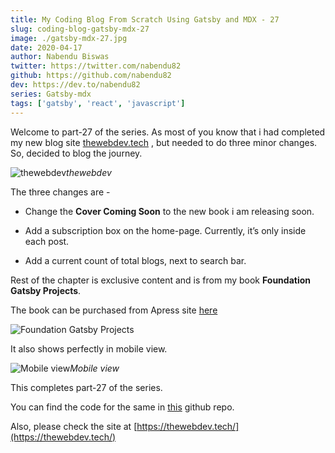 ```yaml
---
title: My Coding Blog From Scratch Using Gatsby and MDX - 27
slug: coding-blog-gatsby-mdx-27
image: ./gatsby-mdx-27.jpg
date: 2020-04-17
author: Nabendu Biswas
twitter: https://twitter.com/nabendu82
github: https://github.com/nabendu82
dev: https://dev.to/nabendu82
series: Gatsby-mdx
tags: ['gatsby', 'react', 'javascript']
---
```


Welcome to part-27 of the series. As most of you know that i had completed my new blog site [thewebdev.tech](https://thewebdev.tech/) , but needed to do three minor changes. So, decided to blog the journey.

![thewebdev](https://res.cloudinary.com/dxkxvfo2o/image/upload/v1589957050/27-dev/1_bt6ntw.png)*thewebdev*

The three changes are -

* Change the **Cover Coming Soon** to the new book i am releasing soon.

* Add a subscription box on the home-page. Currently, it’s only inside each post.

* Add a current count of total blogs, next to search bar.

Rest of the chapter is exclusive content and is from my book **Foundation Gatsby Projects**.

The book can be purchased from Apress site <a href="https://www.apress.com/in/book/9781484265574" target="_blank" rel="noopener noreferrer">here</a>


  


<div className={styles.image__small}>

![Foundation Gatsby Projects](https://res.cloudinary.com/dxkxvfo2o/image/upload/v1609570264/Foundation_Gatsby_zilffx.jpg)

</div>

It also shows perfectly in mobile view.

<div className={styles.image__small}>

![Mobile view](https://res.cloudinary.com/dxkxvfo2o/image/upload/v1589957052/27-dev/12_pmjwcg.png)*Mobile view*

</div>

This completes part-27 of the series.

You can find the code for the same in [this](https://github.com/nabendu82/thewebdev-public) github repo.

Also, please check the site at [https://thewebdev.tech/](https://thewebdev.tech/)

  

